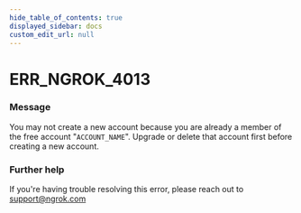 ```yaml
---
hide_table_of_contents: true
displayed_sidebar: docs
custom_edit_url: null
---
```



# ERR_NGROK_4013

### Message

You may not create a new account because you are already a member of the free account "`ACCOUNT_NAME`". Upgrade or delete that account first before creating a new account.

### Further help

If you're having trouble resolving this error, please reach out to [support@ngrok.com](mailto:support@ngrok.com?subject=Help%20with%20ERR_NGROK_4013)

<ErrorDetails error="err_ngrok_4013" />
